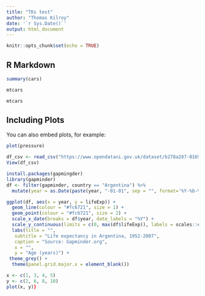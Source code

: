 ```yaml
---
title: "TKs test"
author: "Thomas Kilroy"
date: '`r Sys.Date()`'
output: html_document
---
```


```r
knitr::opts_chunk$set(echo = TRUE)
```

## R Markdown



```r
summary(cars)
```

```r
mtcars
```

```r
mtcars
```
## Including Plots

You can also embed plots, for example:

```r
plot(pressure)
```

```r
df_csv <- read_csv("https://www.opendatani.gov.uk/dataset/b278a287-0165-4b0d-ac06-f5356590355e/resource/9f4e090e-4afe-44f0-8bb5-1a70926920bd/download/regionalsedimentsxrfset1.csv") 
View(df_csv)
```

```r
install.packages(gapmingder)
library(gapminder)
df <- filter(gapminder, country == "Argentina") %>% 
  mutate(year = as.Date(paste(year, "-01-01", sep = "", format='%Y-%b-%d')))

ggplot(df, aes(x = year, y = lifeExp)) +
  geom_line(colour = "#fc6721", size = 1) +
  geom_point(colour = "#fc6721", size = 2) +
  scale_x_date(breaks = df$year, date_labels = "%Y") +
  scale_y_continuous(limits = c(0, max(df$lifeExp)), labels = scales::comma) +
  labs(title = "",
   subtitle = "Life expectancy in Argentina, 1952-2007",
   caption = "Source: Gapminder.org",
   x = "",
   y = "Age (years)") +
 theme_grey() +
  theme(panel.grid.major.x = element_blank())


```


```r
x <- c(1, 3, 4, 5)
y <- c(2, 6, 8, 10)
plot(x, y)}
```
